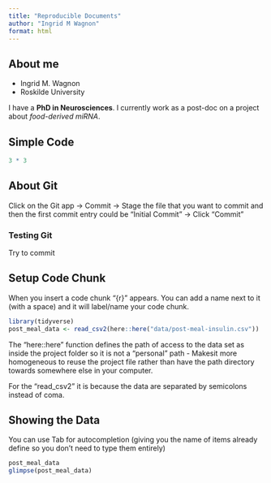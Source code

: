 ```yaml
---
title: "Reproducible Documents"
author: "Ingrid M Wagnon"
format: html
---
```


## About me

-   Ingrid M. Wagnon
-   Roskilde University

I have a **PhD in Neurosciences**. I currently work as a post-doc on a project about *food-derived miRNA*.


## Simple Code

```r
3 * 3
```


## About Git

Click on the Git app -\> Commit -\> Stage the file that you want to commit and then the first commit entry could be "Initial Commit" -\> Click "Commit"

### Testing Git

Try to commit


## Setup Code Chunk

When you insert a code chunk "{r}" appears. You can add a name next to it (with a space) and it will label/name your code chunk.

```r
library(tidyverse)
post_meal_data <- read_csv2(here::here("data/post-meal-insulin.csv"))
```

The "here::here" function defines the path of access to the data set as inside the project folder so it is not a "personal" path - Makesit more homogeneous to reuse the project file rather than have the path directory towards somewhere else in your computer.

For the "read_csv2" it is because the data are separated by semicolons instead of coma.


## Showing the Data

You can use Tab for autocompletion (giving you the name of items already define so you don't need to type them entirely)

```r
post_meal_data
glimpse(post_meal_data)
```




